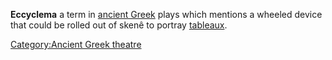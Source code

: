 '''Eccyclema''' a term in [[Ancient Greece|ancient Greek]] plays which mentions a wheeled device that could be rolled out of skenê to portray [[Tableau vivant|tableaux]].

[[Category:Ancient Greek theatre]]
{{theater-stub}}